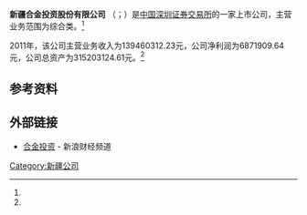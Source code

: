 {{Infobox Company 
| company_name     = 新疆合金投资股份有限公司
| company_name_en  = XINJIANG HEJIN HOLDING CO., LTD
| company_logo     =
| company_type     = 上市公司
| traded_as        = {{szse|000633}}
| company_slogan   = 
| foundation       = 
| location         = 
| key_people       = 
| industry         = 综合类
| products         =
| revenue          = 6871909.64元 （2011年）<ref name="ccer">CCER数据库 - 一般上市公司财务数据库</ref>
| operating_income =
| net_income       =139460312.23元（2011年）<ref name="ccer"/>
| assets        = 315203124.61元（2011年）<ref name="ccer"/>
| num_employees    = 
| parent           = 
| subsid           = 
| homepage         = 
| footnotes        = 
}}
'''新疆合金投资股份有限公司''' （{{szse|000633|name=合金投资}}；{{lang-en|XINJIANG HEJIN HOLDING CO., LTD}}）是[[中国|中国]][[深圳证券交易所|深圳证券交易所]]的一家上市公司，主营业务范围为综合类。<ref name="ccer"/>

2011年，该公司主营业务收入为139460312.23元，公司净利润为6871909.64元，公司总资产为315203124.61元。<ref name="ccer"/>

==参考资料==
{{reflist}}

==外部链接==
*[http://finance.sina.com.cn/realstock/company/sz000633/nc.shtml 合金投资] {{Wayback|url=http://finance.sina.com.cn/realstock/company/sz000633/nc.shtml |date=20201024190216 }} - 新浪财经频道

[[Category:新疆公司|Category:新疆公司]]
{{中国公司小作品}}